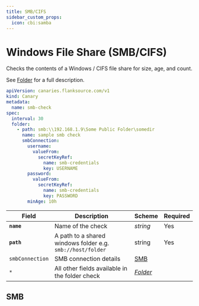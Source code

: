 ```yaml
---
title: SMB/CIFS
sidebar_custom_props:
  icon: cbi:samba
---
```


# <Icon name="smb" /> Windows File Share (SMB/CIFS)

Checks the contents of a Windows / CIFS file share for size, age, and count.

See [Folder](../reference/folder) for a full description.

```yaml
apiVersion: canaries.flanksource.com/v1
kind: Canary
metadata:
  name: smb-check
spec:
  interval: 30
  folder:
    - path: smb:\\192.168.1.9\Some Public Folder\somedir
      name: sample smb check
      smbConnection:
        username:
          valueFrom:
            secretKeyRef:
              name: smb-credentials
              key: USERNAME
        password:
          valueFrom:
            secretKeyRef:
              name: smb-credentials
              key: PASSWORD
        minAge: 10h
```

| Field           | Description                                                | Scheme                           | Required |
| --------------- | ---------------------------------------------------------- | -------------------------------- | -------- |
| **`name`**      | Name of the check                                          | _string_                         | Yes      |
| **`path`**      | A path to a shared windows folder e.g. `smb://host/folder` | string                           | Yes      |
| `smbConnection` | SMB connection details                                     | [SMB](#smb) |          |
| `*`             | All other fields available in the folder check             | [_Folder_](../reference/folder)               |          |



## SMB

<Fields connection="smb"/>
